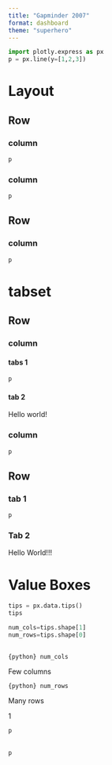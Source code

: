 ```yaml
---
title: "Gapminder 2007"
format: dashboard
theme: "superhero"
---
```


```python
import plotly.express as px
p = px.line(y=[1,2,3])

```

# Layout

## Row {height="30%"}

### column {width="20%"}

```python
p
```

### column {width="80%"}

```python
p
```

## Row {height="70%"}

### column {width="80%"}

```python
p
```


# tabset

## Row {height="30%"}

### column {.tabset width="20%"}

#### tabs 1
```python
p
```
#### tab 2

Hello world!

### column {width="80%"}

```python
p
```

## Row {.tabset height="70%"}

### tab 1

```python
p
```

### Tab 2

Hello World!!!



# Value Boxes


```python
tips = px.data.tips()
tips

num_cols=tips.shape[1]
num_rows=tips.shape[0]
```

## {height="20%"}
:::{.valuebox title="Number of Columns" color="primary" icon="heart"}
`{python} num_cols`

Few columns
:::

:::{.valuebox title="Number of Rows" color="secondary" icon="arrow-down"}
`{python} num_rows`

Many rows
:::

:::{.valuebox title="Medium number" color="#5ba3b6" icon="bar-chart"}
1
:::
```python
p
```


## {}

```python
p
```

